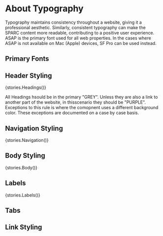 
<Meta title="Components/Typography" />

# About Typography

Typography maintains consistency throughout a website, giving it a professional aesthetic. Similarly, consistent typography can make the SPARC content more readable, contributing to a positive user experience. ASAP is the primary font used for all web properties. In the cases where ASAP is not available on Mac (Apple) devices, SF Pro can be used instead.

## Primary Fonts

<!-- ![alt](@/assets/img/typography-primary-fonts.png) -->

## Header Styling

<Story name='Headings' height='60px'>{stories.Headings()}</Story>

All Headings hsould be in the primary "GREY". Unless they are also a link to another part of the website, in thisscenario they should be "PURPLE". Exceptions to this rule is where the comopnent uses a different background color. These exceptions are documented on a case by case basis.

## Navigation Styling

<Story name='Navigation' height='60px'>{stories.Navigation()}</Story>

## Body Styling

<Story name='Body' height='60px'>{stories.Body()}</Story>

## Labels

<Story name='Labels' height='60px'>{stories.Labels()}</Story>

## Tabs

## Link Styling

